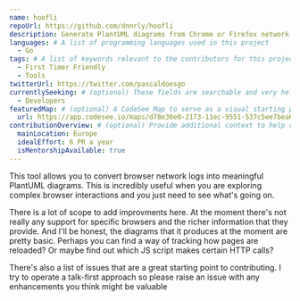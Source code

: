 ```yaml
---
name: hoofli
repoUrl: https://github.com/dnnrly/hoofli
description: Generate PlantUML diagrams from Chrome or Firefox network inspections.
languages: # A list of programming languages used in this project
  - Go
tags: # A list of keywords relevant to the contributors for this project
  - First Timer Friendly
  - Tools
twitterUrl: https://twitter.com/pascaldoesgo
currentlySeeking: # (optional) These fields are searchable and very helpful for contributors to match well with your project
  - Developers
featuredMap: # (optional) A CodeSee Map to serve as a visual starting point for contributors
  url: https://app.codesee.io/maps/d78e36e0-2173-11ec-9551-537c5ee7bea6
contributionOverview: # (optional) Provide additional context to help contributors match well with your project
  mainLocation: Europe
  idealEffort: 6 PR a year
  isMentorshipAvailable: true
---
```


<!-- Divide your content into sections using our handy shortcodes. Each section is optional -->

<Overview>
  
This tool allows you to convert browser network logs into meaningful PlantUML diagrams. This is incredibly useful
  when you are exploring complex browser interactions and you just need to see what's going on.

</Overview>

<Contributing>

There is a lot of scope to add improvments here. At the moment there's not really any support for specific browsers
  and the richer information that they provide. And I'll be honest, the diagrams that it produces at the moment are
  pretty basic. Perhaps you can find a way of tracking how pages are reloaded? Or maybe find out which JS script
  makes certain HTTP calls?

There's also a list of issues that are a great starting point to contributing. I try to operate a talk-first approach so please
  raise an issue with any enhancements you think might be valuable
  
</Contributing>
